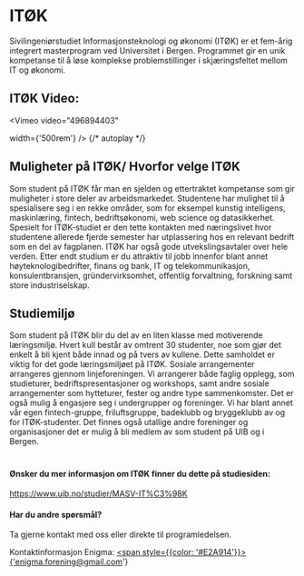 # ITØK



Sivilingeniørstudiet Informasjonsteknologi og økonomi (ITØK) er et fem-årig integrert masterprogram ved Universitet i Bergen. Programmet gir en unik kompetanse til å løse komplekse problemstillinger i skjæringsfeltet mellom IT og økonomi.

## ITØK Video:
<Vimeo
  video="496894403"
  
  width={'500rem'}
/>
{/* autoplay */}
## Muligheter på ITØK/ Hvorfor velge ITØK
Som student på ITØK får man en sjelden og ettertraktet kompetanse som gir muligheter i store deler av arbeidsmarkedet. Studentene har mulighet til å spesialisere seg i en rekke områder, som for eksempel kunstig intelligens, maskinlæring, fintech, bedriftsøkonomi, web science og datasikkerhet. Spesielt for ITØK-studiet er den tette kontakten med næringslivet hvor studentene allerede fjerde semester har utplassering hos en relevant bedrift som en del av fagplanen. ITØK har også gode utvekslingsavtaler over hele verden. Etter endt studium er du attraktiv til jobb innenfor blant annet høyteknologibedrifter, finans og bank, IT og telekommunikasjon, konsulentbransjen, gründervirksomhet, offentlig forvaltning, forskning samt store industriselskap. 


## Studiemiljø
Som student på ITØK blir du del av en liten klasse med motiverende læringsmiljø. Hvert kull består av omtrent 30 studenter, noe som gjør det enkelt å bli kjent både innad og på tvers av kullene. Dette samholdet er viktig for det gode læringsmiljøet på ITØK. Sosiale arrangementer arrangeres gjennom linjeforeningen. Vi arrangerer både faglig opplegg, som studieturer, bedriftspresentasjoner og workshops, samt andre sosiale arrangementer som hytteturer, fester og andre type sammenkomster. Det er også mulig å engasjere seg i undergrupper og foreninger. Vi har blant annet vår egen fintech-gruppe, friluftsgruppe, badeklubb og bryggeklubb av og for ITØK-studenter. Det finnes også utallige andre foreninger og organisasjoner det er mulig å bli medlem av som student på UIB og i Bergen. 

<Bilde url='/img/img/Sosial1.jpg' alt='ITØK Middag'/>

#

#### Ønsker du mer informasjon om ITØK finner du dette på studiesiden:
https://www.uib.no/studier/MASV-IT%C3%98K 

#### Har du andre spørsmål? 

Ta gjerne kontakt med oss eller direkte til programledelsen.

Kontaktinformasjon Enigma: <a href='mailto:enigma.forening@gmail.com'><span style={{color: '#E2A914'}}>{'enigma.forening@gmail.com'}</span></a>
